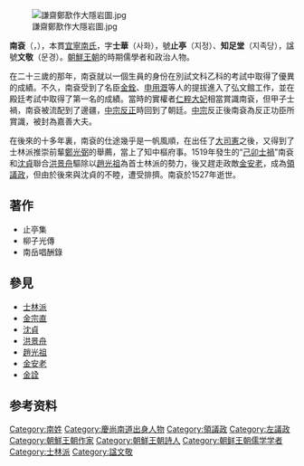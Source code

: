 {{Unreferenced|time=2021-12-11T13:06:42+00:00}}
{{Infobox Korean name
|hangul=남곤
|hanja=南袞
|rr=Nam Gon
|mr=Nam Gon
|hangulja=사화
|hanjaja=士華
|rrja=Sahwa
|mrja=Shawha
|hangulho=지정、지족당、지족
|hanjaho=止亭、知足堂、知足
|rrho=Jijeong、Jijogdang、Jijog
|mrho=Jijeong、Jijokdang、Jijok
|tablewidth=265
|color=lavender
}}
{{儒學}}
[[File:謙齋鄭歚作大隱岩圖.jpg|thumb]]

'''南袞'''（{{lang-ko|남곤}}，{{bd|1471年||1527年|3月10日|Nan}}），本貫[[宜寧南氏|宜寧南氏]]，字'''士華'''（사화），號'''止亭'''（지정）、'''知足堂'''（지족당），諡號'''文敬'''（문경）。[[朝鮮王朝|朝鮮王朝]]的時期儒學者和政治人物。

在二十三歲的那年，南袞就以一個生員的身份在別試文科乙科的考試中取得了優異的成績。不久，南袞受到了名臣[[金銓|金銓]]、[[申用溉|申用溉]]等人的提拔進入了弘文館工作，並在殿廷考試中取得了第一名的成績。當時的實權者[[仁粹大妃|仁粹大妃]]相當賞識南袞，但甲子士禍，南袞被流配到了邊疆，[[中宗反正|中宗反正]]時回到了朝廷。[[朝鮮中宗|中宗]]反正後南袞為反正功臣所賞識，被封為嘉善大夫。

在後來的十多年裏，南袞的仕途幾乎是一帆風順，在出任了[[大司憲|大司憲]]之後，又得到了士林派推崇前輩[[鄭光弼|鄭光弼]]的舉薦，當上了知中樞府事。1519年發生的“[[己卯士禍|己卯士禍]]”南袞和[[沈貞|沈貞]]聯合[[洪景舟|洪景舟]]驅除以[[趙光祖|趙光祖]]為首士林派的勢力，後又趕走政敵[[金安老|金安老]]，成為[[領議政|領議政]]，但由於後來與沈貞的不睦，遭受排擠。南袞於1527年逝世。

== 著作 ==
* 止亭集
* 柳子光傳
* 南岳唱酬錄

== 參見 ==
* [[士林派|士林派]]
* [[金宗直|金宗直]]
* [[沈貞|沈貞]]
* [[洪景舟|洪景舟]]
* [[趙光祖|趙光祖]]
* [[金安老|金安老]]
* [[金詮|金詮]]

== 参考资料 ==
{{reflist}}

{{領議政}}
{{左議政}}

{{Authority control}}
{{DEFAULTSORT:Nan}}
[[Category:南姓|Category:南姓]]
[[Category:慶尚南道出身人物|Category:慶尚南道出身人物]]
[[Category:領議政|Category:領議政]]
[[Category:左議政|Category:左議政]]
[[Category:朝鮮王朝作家|Category:朝鮮王朝作家]]
[[Category:朝鮮王朝詩人|Category:朝鮮王朝詩人]]
[[Category:朝鲜王朝儒学学者|Category:朝鲜王朝儒学学者]]
[[Category:士林派|Category:士林派]]
[[Category:諡文敬|Category:諡文敬]]

{{Korea-hist-stub}}